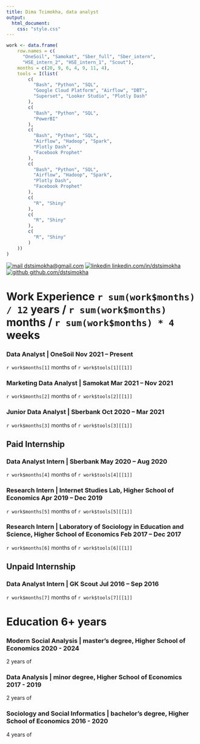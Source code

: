 ```yaml
---
title: Dima Tcimokha, data analyst
output:
  html_document:
    css: "style.css"
---
```


```r
work <- data.frame(
    row.names = c(
      "OneSoil", "Samokat", "Sber_full", "Sber_intern",
      "HSE_intern_2", "HSE_intern_1", "Scout"),
    months = c(20, 9, 6, 4, 9, 11, 4),
    tools = I(list(
        c(
          "Bash", "Python", "SQL",
          "Google Cloud Platform", "Airflow", "DBT",
          "Superset", "Looker Studio", "Plotly Dash"
        ),
        c(
          "Bash", "Python", "SQL",
          "PowerBI"
        ),
        c(
          "Bash", "Python", "SQL",
          "Airflow", "Hadoop", "Spark",
          "Plotly Dash",
          "Facebook Prophet"
        ),
        c(
          "Bash", "Python", "SQL",
          "Airflow", "Hadoop", "Spark",
          "Plotly Dash",
          "Facebook Prophet"
        ),
        c(
          "R", "Shiny"
        ),
        c(
          "R", "Shiny"
        ),
        c(
          "R", "Shiny"
        )
    ))
)
```

<info> [![mail](https://simpleicons.org/icons/gmail.svg) dstsimokha@gmail.com](mailto:dstsimokha@gmail.com) [![linkedin](https://simpleicons.org/icons/linkedin.svg) linkedin.com/in/dstsimokha](https://www.linkedin.com/in/dstsimokha/) [![github](https://simpleicons.org/icons/github.svg) github.com/dstsimokha](https://github.com/dstsimokha) </info>

# Work Experience <time> `r sum(work$months) / 12` years / `r sum(work$months)` months / `r sum(work$months) * 4` weeks </time>

### Data Analyst | <location> OneSoil </location> <time> Nov 2021 – Present </time>
`r work$months[1]` months of `r work$tools[1][[1]]`

### Marketing Data Analyst | <location> Samokat </location> <time> Mar 2021 – Nov 2021 </time>
`r work$months[2]` months of `r work$tools[2][[1]]`

### Junior Data Analyst | <location> Sberbank </location> <time> Oct 2020 – Mar 2021 </time>
`r work$months[3]` months of `r work$tools[3][[1]]`

## Paid Internship

### Data Analyst Intern | <location> Sberbank </location> <time> May 2020 – Aug 2020 </time>
`r work$months[4]` months of `r work$tools[4][[1]]`

### Research Intern | <location> Internet Studies Lab, Higher School of Economics </location> <time> Apr 2019 – Dec 2019 </time>
`r work$months[5]` months of `r work$tools[5][[1]]`

### Research Intern | <location> Laboratory of Sociology in Education and Science, Higher School of Economics </location> <time> Feb 2017 – Dec 2017 </time>
`r work$months[6]` months of `r work$tools[6][[1]]`

## Unpaid Internship

### Data Analyst Intern | <location> GK Scout </location> <time> Jul 2016 – Sep 2016 </time>
`r work$months[7]` months of `r work$tools[7][[1]]`

# Education <time> 6+ years </time>

### Modern Social Analysis | <location> master's degree, Higher School of Economics </location> <time> 2020 - 2024 </time>
2 years of 

### Data Analysis | <location> minor degree, Higher School of Economics </location> <time> 2017 - 2019 </time>
2 years of 

### Sociology and Social Informatics | <location> bachelor's degree, Higher School of Economics </location> <time> 2016 - 2020 </time>
4 years of 
